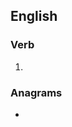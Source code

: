 ==English==

===Verb===
{{head|en|verb form}}

# {{present participle of|adulterate|lang=en|nocat=1}}

===Anagrams===
* {{anagrams|en|a=aadegilnrttu|triangulated}}